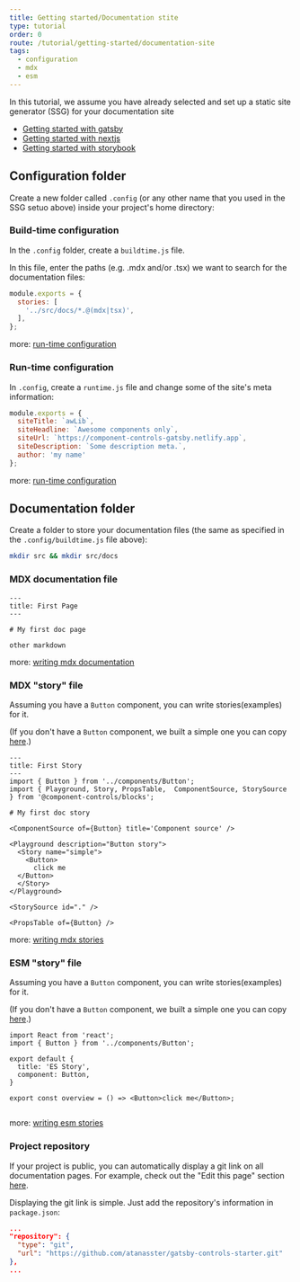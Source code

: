 ```yaml
---
title: Getting started/Documentation stite
type: tutorial
order: 0
route: /tutorial/getting-started/documentation-site
tags:
  - configuration
  - mdx
  - esm
---
```



In this tutorial, we assume you have already selected and set up a static site generator (SSG) for your documentation site 

- [Getting started with gatsby](/tutorial/getting-started/gatsby)
- [Getting started with nextjs](/tutorial/getting-started/nextjs)
- [Getting started with storybook](/tutorial/getting-started/storybook)


## Configuration folder

Create a new folder called `.config` (or any other name that you used in the SSG setuo above) inside your project's home directory:


### Build-time configuration

In the `.config` folder, create a `buildtime.js` file.

In this file, enter the paths (e.g. .mdx and/or .tsx) we want to search for the documentation files:

```js:title=.config/buildtime.js
module.exports = {
  stories: [
    '../src/docs/*.@(mdx|tsx)',
  ],
};
```
more: [run-time configuration](/configuration/buildtime)

### Run-time configuration

In `.config`, create a `runtime.js` file and change some of the site's meta information:

```js:title=.config/runtime.js
module.exports = {
  siteTitle: `awLib`,
  siteHeadline: `Awesome components only`,
  siteUrl: `https://component-controls-gatsby.netlify.app`,
  siteDescription: `Some description meta.`,
  author: 'my name'
};
```

more: [run-time configuration](/configuration/runtime)


## Documentation folder

Create a folder to store your documentation files (the same as specified in the `.config/buildtime.js` file above):
```sh
mkdir src && mkdir src/docs
```

### MDX documentation file

```mdx:title=src/docs/first-page.mdx
---
title: First Page
---

# My first doc page

other markdown
```

more: [writing mdx documentation](/tutorial/mdx-documentation)


### MDX "story" file

Assuming you have a `Button` component, you can write stories(examples) for it.

(If you don't have a `Button` component, we built a simple one you can copy [here](https://github.com/atanasster/gatsby-controls-starter/blob/master/src/components/Button.tsx).)

```mdx:title=src/docs/first-story.mdx
---
title: First Story
---
import { Button } from '../components/Button';
import { Playground, Story, PropsTable,  ComponentSource, StorySource  } from '@component-controls/blocks';

# My first doc story

<ComponentSource of={Button} title='Component source' />

<Playground description="Button story">
  <Story name="simple">
    <Button>
      click me
  </Button>
  </Story>
</Playground>

<StorySource id="." />

<PropsTable of={Button} />
```

more: [writing mdx stories](/tutorial/mdx-stories)

### ESM "story" file

Assuming you have a `Button` component, you can write stories(examples) for it.

(If you don't have a `Button` component, we built a simple one you can copy [here](https://github.com/atanasster/gatsby-controls-starter/blob/master/src/components/Button.tsx).)


```jsx:title=src/docs/first-story.stories.tsx
import React from 'react';
import { Button } from '../components/Button';

export default {
  title: 'ES Story',
  component: Button,
}

export const overview = () => <Button>click me</Button>;
 
```

more: [writing esm stories](/tutorial/esmodules-stories)


### Project repository

If your project is public, you can automatically display a git link on all documentation pages. For example, check out the "Edit this page" section [here](https://gatsby-controls-starter.netlify.app/docs/es-story--overview).

Displaying the git link is simple. Just add the repository's information in `package.json`:

```json:title=package.json
...
"repository": {
  "type": "git",
  "url": "https://github.com/atanasster/gatsby-controls-starter.git"
},
...
```